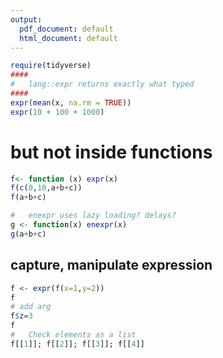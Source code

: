 ```yaml
---
output:
  pdf_document: default
  html_document: default
---
```


```r
require(tidyverse)
####
#   lang::expr returns exactly what typed
####
expr(mean(x, na.rm = TRUE))
expr(10 + 100 + 1000)
```

# but not inside functions
```r

f<- function (x) expr(x)
f(c(0,10,a+b+c))
f(a+b+c)
```

```r
#   enexpr uses lazy loading? delays?
g <- function(x) enexpr(x)
g(a+b+c)
```

## capture, manipulate expression
```r
f <- expr(f(x=1,y=2))
f
# add arg
f$z=3
f
#   Check elements as a list
f[[1]]; f[[2]]; f[[3]]; f[[4]]
```

